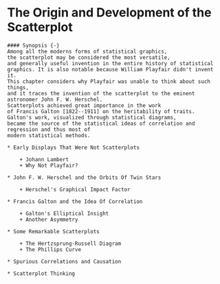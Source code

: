 # The Origin and Development of the Scatterplot {#ch06-scat}

```{block, type="chapterprelude"}
#### Synopsis {-}
Among all the moderns forms of statistical graphics,
the scatterplot may be considered the most versatile,
and generally useful invention in the entire history of statistical
graphics. It is also notable because William Playfair didn't invent it.
This chapter considers why Playfair was unable to think about such things,
and it traces the invention of the scatterplot to the eminent astronomer John F. W. Herschel.
Scatterplots achieved great importance in the work
of Francis Galton [1822--1911] on the heritability of traits.
Galton's work, visualized through statistical diagrams,
became the source of the statistical ideas of correlation and regression and thus most of
modern statistical methods.
```

```{block, type="chaptercontents"}

* Early Displays That Were Not Scatterplots

	+ Johann Lambert
	+ Why Not Playfair?

* John F. W. Herschel and the Orbits Of Twin Stars

	+ Herschel's Graphical Impact Factor

* Francis Galton and the Idea Of Correlation

	+ Galton's Elliptical Insight
	+ Another Asymmetry

* Some Remarkable Scatterplots

	+ The Hertzsprung-Russell Diagram
	+ The Phillips Curve

* Spurious Correlations and Causation

* Scatterplot Thinking 
```


